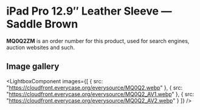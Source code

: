 
# iPad Pro 12.9″ Leather Sleeve — Saddle Brown

<Callout type='info' emoji='👉🏻'>**MQ0Q2ZM** is an order number for this product, used for search engines, auction websites and such.</Callout>

## Image gallery

<LightboxComponent
    images={[
      {
        src: "https://cloudfront.everycase.org/everysource/MQ0Q2.webp"
      },
      {
        src: "https://cloudfront.everycase.org/everysource/MQ0Q2_AV1.webp"
      },
      {
        src: "https://cloudfront.everycase.org/everysource/MQ0Q2_AV2.webp"
      }
    ]}
  />
